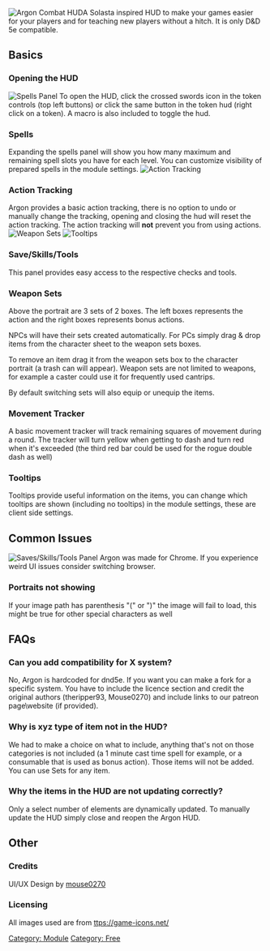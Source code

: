 ![Argon Combat HUD](Argon_main_hud.png 'Argon Combat HUD')A Solasta
inspired HUD to make your games easier for your players and for teaching
new players without a hitch. It is only D&D 5e compatible.

## Basics

### Opening the HUD

![Spells Panel](Hudspells.png 'Spells Panel') To open the HUD, click the
crossed swords icon in the token controls (top left buttons) or click
the same button in the token hud (right click on a token). A macro is
also included to toggle the hud.

### Spells

Expanding the spells panel will show you how many maximum and remaining
spell slots you have for each level. You can customize visibility of
prepared spells in the module settings. ![Action
Tracking](Argonactiontracking.png 'Action Tracking')

### Action Tracking

Argon provides a basic action tracking, there is no option to undo or
manually change the tracking, opening and closing the hud will reset the
action tracking. The action tracking will **not** prevent you from using
actions. ![Weapon Sets](Weapon_Sets.png 'Weapon Sets')
![Tooltips](Argontooltips.png 'Tooltips')

### Save/Skills/Tools

This panel provides easy access to the respective checks and tools.

### Weapon Sets

Above the portrait are 3 sets of 2 boxes. The left boxes represents the
action and the right boxes represents bonus actions.

NPCs will have their sets created automatically. For PCs simply drag &
drop items from the character sheet to the weapon sets boxes.

To remove an item drag it from the weapon sets box to the character
portrait (a trash can will appear). Weapon sets are not limited to
weapons, for example a caster could use it for frequently used cantrips.

By default switching sets will also equip or unequip the items.

### Movement Tracker

A basic movement tracker will track remaining squares of movement during
a round. The tracker will turn yellow when getting to dash and turn red
when it's exceeded (the third red bar could be used for the rogue double
dash as well)

### Tooltips

Tooltips provide useful information on the items, you can change which
tooltips are shown (including no tooltips) in the module settings, these
are client side settings.

## Common Issues

![Saves/Skills/Tools
Panel](Saveskilltoolshud.png 'Saves/Skills/Tools Panel') Argon was made
for Chrome. If you experience weird UI issues consider switching
browser.

### Portraits not showing

If your image path has parenthesis "(" or ")" the image will fail to
load, this might be true for other special characters as well

## FAQs

### Can you add compatibility for X system?

No, Argon is hardcoded for dnd5e. If you want you can make a fork for a
specific system. You have to include the licence section and credit the
original authors (theripper93, Mouse0270) and include links to our
patreon page\website (if provided).

### Why is xyz type of item not in the HUD?

We had to make a choice on what to include, anything that's not on those
categories is not included (a 1 minute cast time spell for example, or a
consumable that is used as bonus action). Those items will not be added.
You can use Sets for any item.

### Why the items in the HUD are not updating correctly?

Only a select number of elements are dynamically updated. To manually
update the HUD simply close and reopen the Argon HUD.

## Other

### Credits

UI/UX Design by [mouse0270](https://github.com/mouse0270)

### Licensing

All images used are from
[ttps://game-icons.net/](https://game-icons.net/)

[Category: Module](Category:_Module 'wikilink') [Category:
Free](Category:_Free 'wikilink')
